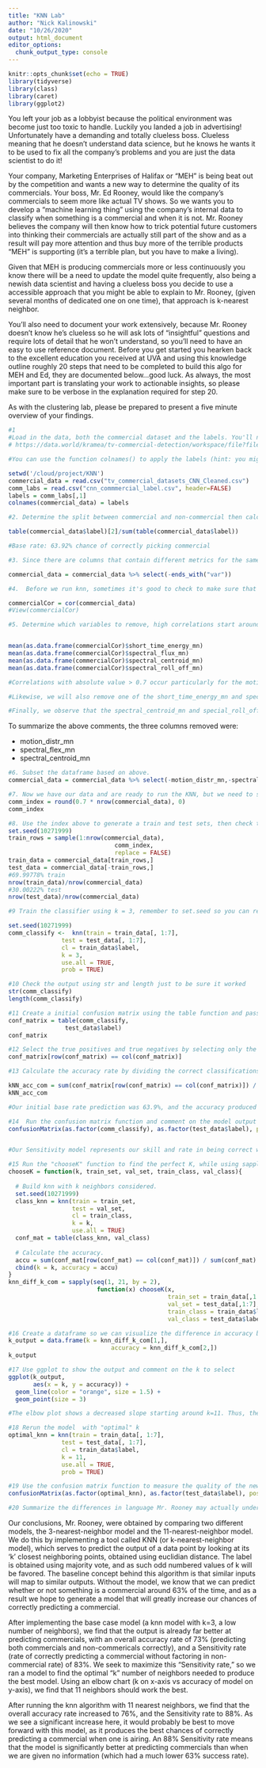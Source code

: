```yaml
---
title: "KNN Lab"
author: "Nick Kalinowski"
date: "10/26/2020"
output: html_document
editor_options: 
  chunk_output_type: console
---
```


```r
knitr::opts_chunk$set(echo = TRUE)
library(tidyverse)
library(class)
library(caret)
library(ggplot2)
```

You left your job as a lobbyist because the political environment was become just too toxic to handle.  Luckily you landed a job in advertising! Unfortunately have a demanding and totally clueless boss. Clueless meaning that he doesn't understand data science, but he knows he wants it to be used to fix all the company's problems and you are just the data scientist to do it! 

Your company, Marketing Enterprises of Halifax or "MEH" is being beat out by the competition and wants a new way to determine the quality of its commercials. Your boss, Mr. Ed Rooney, would like the company's commercials to seem more like actual TV shows. So we wants you to develop a "machine learning thing" using the company’s internal data to classify when something is a commercial and when it is not. Mr. Rooney believes the company will then know how to trick potential future customers into thinking their commercials are actually still part of the show and as a result will pay more attention and thus buy more of the terrible products "MEH" is supporting (it's a terrible plan, but you have to make a living). 

Given that MEH is producing commercials more or less continuously you know there will be a need to update the model quite frequently, also being a newish data scientist and having a clueless boss you decide to use a accessible approach that you might be able to explain to Mr. Rooney, (given several months of dedicated one on one time), that approach is k-nearest neighbor. 

You'll also need to document your work extensively, because Mr. Rooney doesn't know he's clueless so he will ask lots of "insightful" questions and require lots of detail that he won't understand, so you'll need to have an easy to use reference document. Before you get started you hearken back to the excellent education you received at UVA and using this knowledge outline roughly 20 steps that need to be completed to build this algo for MEH and Ed, they are documented below...good luck. As always, the most important part is translating your work to actionable insights, so please make sure to be verbose in the explanation required for step 20.  

As with the clustering lab, please be prepared to present a five minute overview of your findings. 
 

```r
#1
#Load in the data, both the commercial dataset and the labels. You'll need to the place the labels on the columns. The dataset "tv_commercialsets-CNN_Cleaned.csv",  is data collected about the features of commercials on CNN. We can try to predict what segments of video are commercials based on their audio and video components. More information on the datasets can be found data.world:
# https://data.world/kramea/tv-commercial-detection/workspace/file?filename=tv_commercial_datasets%2FBBC_Cleaned.csv

#You can use the function colnames() to apply the labels (hint: you might need to reshape the labels to make this work)

setwd('/cloud/project/KNN')
commercial_data = read.csv("tv_commercial_datasets_CNN_Cleaned.csv")
comm_labs = read.csv("cnn_commmercial_label.csv", header=FALSE)
labels = comm_labs[,1]
colnames(commercial_data) = labels

```

```r
#2. Determine the split between commercial and non-commercial then calculate the base rate, assume 1 is the commercial label and -1 is the non-commercial label 

table(commercial_data$label)[2]/sum(table(commercial_data$label))

#Base rate: 63.92% chance of correctly picking commercial
```

```r
#3. Since there are columns that contain different metrics for the same variable (i.e. any column that ends in 'mn' is the mean of that variable, while any column that ends in 'var' is the variance of that variable), we don't need to keep both, drop all the columns that include var

commercial_data = commercial_data %>% select(-ends_with("var"))
```

```r
#4.  Before we run knn, sometimes it's good to check to make sure that our variables are not highly correlated. Use the cor() function on 'your_dataframe', label it 'commercial_correlations', and view the data.

commercialCor = cor(commercial_data)
#View(commercialCor)

```

```r
#5. Determine which variables to remove, high correlations start around .7 or below -.7 I would especially remove variables that appear to be correlated with more than one variable. List your rationale here:


mean(as.data.frame(commercialCor)$short_time_energy_mn)
mean(as.data.frame(commercialCor)$spectral_flux_mn)
mean(as.data.frame(commercialCor)$spectral_centroid_mn)
mean(as.data.frame(commercialCor)$spectral_roll_off_mn)

#Correlations with absolute value > 0.7 occur particularly for the motion_distr_mn data, particularly in regards to frame_diff_dist_mn (0.716 result). Therefore we will remove this variable

#Likewise, we will also remove one of the short_time_energy_mn and spectral_flux_mn datapoints, as these have a correlation value of 0.823. Thus, after observation, we will remove the spectral_flex_mn datapoints because of its overall larger correlations with the remainder of the data than short_time_energy_mn. 

#Finally, we observe that the spectral_centroid_mn and special_roll_off_mn have correlations also above 0.8 (0.809 to be exact), and thus spectral_centroid_mn will both be removed as well for the same reason as spectral_flex_mn above.
```

To summarize the above comments, the three columns removed were:

- motion_distr_mn
- spectral_flex_mn
- spectral_centroid_mn


```r
#6. Subset the dataframe based on above.
commercial_data = commercial_data %>% select(-motion_distr_mn,-spectral_flux_mn,-spectral_centroid_mn)
```


```r
#7. Now we have our data and are ready to run the KNN, but we need to split into test and train. Create a index the will divide the data into a 70/30 split
comm_index = round(0.7 * nrow(commercial_data), 0)
comm_index
```

```r
#8. Use the index above to generate a train and test sets, then check the row counts to be safe and show Mr. Rooney. 
set.seed(10271999)
train_rows = sample(1:nrow(commercial_data),
                              comm_index,
                              replace = FALSE)
train_data = commercial_data[train_rows,]
test_data = commercial_data[-train_rows,]
#69.99778% train
nrow(train_data)/nrow(commercial_data)
#30.00222% test
nrow(test_data)/nrow(commercial_data)
```

```r
#9 Train the classifier using k = 3, remember to set.seed so you can repeat the output and to use the labels as a vector for the class (not a index of the dataframe)

set.seed(10271999)
comm_classify <-  knn(train = train_data[, 1:7],
               test = test_data[, 1:7],    
               cl = train_data$label,
               k = 3,
               use.all = TRUE,
               prob = TRUE)
```


```r
#10 Check the output using str and length just to be sure it worked
str(comm_classify)
length(comm_classify)
```

```r
#11 Create a initial confusion matrix using the table function and pass it to a object. (xx <- your confusion matrix)
conf_matrix = table(comm_classify,
                test_data$label)
conf_matrix
```

```r
#12 Select the true positives and true negatives by selecting only the cells where the row and column names are the same.
conf_matrix[row(conf_matrix) == col(conf_matrix)]

```

```r
#13 Calculate the accuracy rate by dividing the correct classifications by the total number of classifications. Label the data 'kNN_acc_com', and view it. Comment on how this compares to the base rate. 

kNN_acc_com = sum(conf_matrix[row(conf_matrix) == col(conf_matrix)]) / sum(conf_matrix)
kNN_acc_com

#Our initial base rate prediction was 63.9%, and the accuracy produced by this model is around 73.2%. Thus, our model can predict commercials about 10% better than we would have without general information. 
```



```r
#14  Run the confusion matrix function and comment on the model output
confusionMatrix(as.factor(comm_classify), as.factor(test_data$label), positive = "1", dnn=c("Prediction", "Actual"), mode = "sens_spec")


#Our Sensitivity model represents our skill and rate in being correct when guessing that something is a commercial. The 3-nearest neighbor model produces a Sensitivity output of 83.05%. We want to make sure that this value is maximized (as opposed to the correct negative percentage, which is represented by the Specificity model), as we want to apply this model to our own commercials and check if they are detected correctly.
```

```r
#15 Run the "chooseK" function to find the perfect K, while using sapply() function on chooseK() to test k from 1 to 21 (only selecting the odd numbers), and set the train_set argument to 'commercial_train', val_set to 'commercial_test', train_class to the "label"   column of 'commercial_train', and val_class to the "label" column of 'commercial_test'. Label this  "knn_diff_k_com"
chooseK = function(k, train_set, val_set, train_class, val_class){
  
  # Build knn with k neighbors considered.
  set.seed(10271999)
  class_knn = knn(train = train_set,    
                  test = val_set,       
                  cl = train_class,     
                  k = k,                
                  use.all = TRUE)       
  conf_mat = table(class_knn, val_class)
  
  # Calculate the accuracy.
  accu = sum(conf_mat[row(conf_mat) == col(conf_mat)]) / sum(conf_mat)                         
  cbind(k = k, accuracy = accu)
}
knn_diff_k_com = sapply(seq(1, 21, by = 2),  
                         function(x) chooseK(x, 
                                             train_set = train_data[,1:7],
                                             val_set = test_data[,1:7],
                                             train_class = train_data$label,
                                             val_class = test_data$label))
```

```r
#16 Create a dataframe so we can visualize the difference in accuracy based on K, convert the matrix to a dataframe
k_output = data.frame(k = knn_diff_k_com[1,],
                             accuracy = knn_diff_k_com[2,])
k_output
```

```r
#17 Use ggplot to show the output and comment on the k to select
ggplot(k_output,
       aes(x = k, y = accuracy)) +
  geom_line(color = "orange", size = 1.5) +
  geom_point(size = 3)

#The elbow plot shows a decreased slope starting around k=11. Thus, the optimal number of nearest neighbors that we will pick is 11.
```

```r
#18 Rerun the model  with "optimal" k 
optimal_knn = knn(train = train_data[, 1:7],
               test = test_data[, 1:7],    
               cl = train_data$label,
               k = 11,
               use.all = TRUE,
               prob = TRUE)
```

```r
#19 Use the confusion matrix function to measure the quality of the new model
confusionMatrix(as.factor(optimal_knn), as.factor(test_data$label), positive = "1", dnn=c("Prediction", "Actual"), mode = "sens_spec")

```

```r
#20 Summarize the differences in language Mr. Rooney may actually understand. Include a discussion on which approach k=3 or k="optimal" is the better method moving forward for "MEH". Most importantly draft comments about the over approach and model quality as it relates to addressing the problem proposed by Ed. 

```
Our conclusions, Mr. Rooney, were obtained by comparing two different models, the 3-nearest-neighbor model and the 11-nearest-neighbor model. We do this by implementing a tool called KNN (or k-nearest-neighbor model), which serves to predict the output of a data point by looking at its 'k' closest neighboring points, obtained using euclidian distance. The label is obtained using majority vote, and as such odd numbered values of k will be favored. The baseline concept behind this algorithm is that similar inputs will map to similar outputs. Without the model, we know that we can predict whether or not something is a commercial around 63% of the time, and as a result we hope to generate a model that will greatly increase our chances of correctly predicting a commercial.

After implementing the base case model (a knn model with k=3, a low number of neighbors), we find that the output is already far better at predicting commercials, with an overall accuracy rate of 73% (predicting both commercials and non-commericals correctly), and a Sensitivity rate (rate of correctly predicting a commercial without factoring in non-commercial rate) of 83%. We seek to maximize this "Sensitivity rate," so we ran a model to find the optimal "k" number of neighbors needed to produce the best model. Using an elbow chart (k on x-axis vs accuracy of model on y-axis), we find that 11 neighbors should work the best.

After running the knn algorithm with 11 nearest neighbors, we find that the overall accuracy rate increased to 76%, and the Sensitivity rate to 88%. As we see a significant increase here, it would probably be best to move forward with this model, as it produces the best chances of correctly predicting a commercial when one is airing. An 88% Sensitivity rate means that the model is significantly better at predicting commercials than when we are given no information (which had a much lower 63% success rate).
